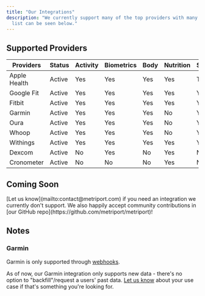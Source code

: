 ```yaml
---
title: "Our Integrations"
description: "We currently support many of the top providers with many more to come. A full
  list can be seen below."
---
```


## Supported Providers

| Providers    | Status | Activity | Biometrics | Body | Nutrition | Sleep | User | REST | Webhooks |
| ------------ | ------ | -------- | ---------- | ---- | --------- | ----- | ---- | ---- | -------- |
| Apple Health | Active | Yes      | Yes        | Yes  | Yes       | TBD   | No   | No   | Yes      |
| Google Fit   | Active | Yes      | Yes        | Yes  | Yes       | Yes   | No   | Yes  | No       |
| Fitbit       | Active | Yes      | Yes        | Yes  | Yes       | Yes   | Yes  | Yes  | No       |
| Garmin       | Active | Yes      | Yes        | Yes  | No        | Yes   | No   | No   | Yes      |
| Oura         | Active | Yes      | Yes        | Yes  | No        | Yes   | Yes  | Yes  | No       |
| Whoop        | Active | Yes      | Yes        | Yes  | No        | Yes   | Yes  | Yes  | No       |
| Withings     | Active | Yes      | Yes        | Yes  | Yes       | Yes   | No   | Yes  | Yes      |
| Dexcom       | Active | No       | Yes        | No   | Yes       | No    | No   | Yes  | No       |
| Cronometer   | Active | No       | No         | No   | Yes       | No    | No   | Yes  | No       |

## Coming Soon

<Info>
  [Let us know](mailto:contact@metriport.com) if you need an integration we currently don't support.
  We also happily accept community contributions in [our GitHub
  repo](https://github.com/metriport/metriport)!
</Info>

## Notes

### Garmin

Garmin is only supported through [webhooks](/home/api-info/webhooks).

As of now, our Garmin integration only supports new data - there's no option to
"backfill"/request a users' past data. [Let us know](mailto:contact@metriport.com) about
your use case if that's something you're looking for.
